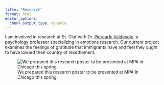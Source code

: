 ```yaml
---
title: "Research"
format: html
editor_options: 
  chunk_output_type: console
---
```


I am involved in research at St. Olaf with Dr. [Piercarlo Valdesolo](https://www.valdesolo.com), a psychology professor specializing in emotions research. Our current project examines the feelings of gratitude that immigrants have and feel they ought to have toward their country of resettlement. 

![We prepared this research poster to be presented at MPA in Chicago this spring.](Research_psychology_poster.jpg)
